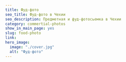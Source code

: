 ---
title: Фуд-фото
seo_title: Фуд-фото в Чехии
seo_description: Предметная и фуд-фотосьемка в Чехии
category: commertial-photos
show_in_main_page: yes
slug: food-photo
link:
hero_image:
  image: "./cover.jpg"
  alt: "Фуд-фото"
---
